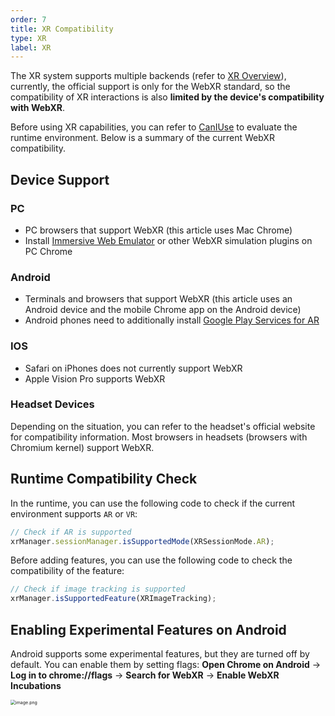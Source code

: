 ```yaml
---
order: 7
title: XR Compatibility
type: XR
label: XR
---
```


The XR system supports multiple backends (refer to [XR Overview](/en/docs/xr/overall)), currently, the official support is only for the WebXR standard, so the compatibility of XR interactions is also **limited by the device's compatibility with WebXR**.

Before using XR capabilities, you can refer to [CanIUse](https://caniuse.com/?search=webxr) to evaluate the runtime environment. Below is a summary of the current WebXR compatibility.

## Device Support

### PC

- PC browsers that support WebXR (this article uses Mac Chrome)
- Install [Immersive Web Emulator](https://chromewebstore.google.com/detail/immersive-web-emulator/cgffilbpcibhmcfbgggfhfolhkfbhmik) or other WebXR simulation plugins on PC Chrome

### Android

- Terminals and browsers that support WebXR (this article uses an Android device and the mobile Chrome app on the Android device)
- Android phones need to additionally install [Google Play Services for AR](https://play.google.com/store/apps/details?id=com.google.ar.core&hl=en_US&pli=1)

### IOS

- Safari on iPhones does not currently support WebXR
- Apple Vision Pro supports WebXR

### Headset Devices

Depending on the situation, you can refer to the headset's official website for compatibility information. Most browsers in headsets (browsers with Chromium kernel) support WebXR.

## Runtime Compatibility Check

In the runtime, you can use the following code to check if the current environment supports `AR` or `VR`:

```typescript
// Check if AR is supported
xrManager.sessionManager.isSupportedMode(XRSessionMode.AR);
```

Before adding features, you can use the following code to check the compatibility of the feature:

```typescript
// Check if image tracking is supported
xrManager.isSupportedFeature(XRImageTracking);
```

## Enabling Experimental Features on Android

Android supports some experimental features, but they are turned off by default. You can enable them by setting flags: **Open Chrome on Android** -> **Log in to chrome://flags** -> **Search for WebXR** -> **Enable WebXR Incubations**

<img src="https://mdn.alipayobjects.com/huamei_yo47yq/afts/img/A*YJCVTIAe0nEAAAAAAAAAAAAADhuCAQ/original" alt="image.png" style="zoom:50%;" />

